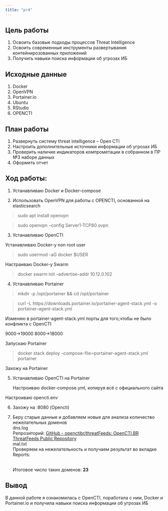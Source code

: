 ```yaml
---
title: "pr4"
---
```


## Цель работы

1.  Освоить базовые подходы процессов Threat Intelligence
2.  Освоить современные инструменты развертывания контейнирозованных приложений
3.  Получить навыки поиска информации об угрозах ИБ

## Исходные данные

1.  Docker
2.  OpenVPN
3.  Portainer.io
4.  Ubuntu
5.  RStudio
6.  OPENCTI

## План работы

1.  Развернуть систему threat intelligence -- Open CTI
2.  Настроить дополнительные источники информации об угрозах ИБ
3.  Проверить наличие индикаторов компрометации в собранном в ПР №3 наборе данных
4.  Оформить отчет

## Ход работы:

1.  Устанавливаю Docker и Docker-compose\

2.  Использовать OpenVPN для работы с OPENCTI, основанной на elasticsearch

> sudo apt install openvpn

> sudo openvpn --config Server1-TCP80.ovpn

3.  Устанавливаю OpenCTI

Устанавливаю Docker-у non root user

> sudo usermod -aG docker \$USER

Настраиваю Docker-у Swarm


> docker swarm init --advertise-addr 10.12.0.102

4.  Устанавливаю Portainer

> mkdir -p /opt/portainer && cd /opt/portainer

> curl -L https://downloads.portainer.io/portainer-agent-stack.yml -o portainer-agent-stack.yml

Изменяю в portainer-agent-stack.yml порты для того,чтобы не было конфликта с OpenCTI

9000-\>19000 8000-\>18000

Запускаю Portainer

> docker stack deploy --compose-file=portainer-agent-stack.yml portainer

Захожу на Portainer


5.  Устанавливаю OpenCTI на Portainer

    Настроиваю docker-compose.yml, копируя всё с официального сайта

```{=pdf}
    version: '3'
    services:
      redis:
        image: redis:7.0.11
        restart: always
        volumes:
          - redisdata:/data
      elasticsearch:
        image: docker.elastic.co/elasticsearch/elasticsearch:8.7.1
        volumes:
          - esdata:/usr/share/elasticsearch/data
        environment:
          # Comment out the line below for single-node
          - discovery.type=single-node
          # Uncomment line below below for a cluster of multiple nodes
          # - cluster.name=docker-cluster
          - xpack.ml.enabled=false
          - xpack.security.enabled=false
          - "ES_JAVA_OPTS=-Xms${ELASTIC_MEMORY_SIZE} -Xmx${ELASTIC_MEMORY_SIZE}"
        restart: always
        ulimits:
          memlock:
            soft: -1
            hard: -1
          nofile:
            soft: 65536
            hard: 65536
      minio:
        image: minio/minio:RELEASE.2023-05-18T00-05-36Z
        volumes:
          - s3data:/data
        ports:
          - "9000:9000"
        environment:
          MINIO_ROOT_USER: ${MINIO_ROOT_USER}
          MINIO_ROOT_PASSWORD: ${MINIO_ROOT_PASSWORD}    
        command: server /data
        healthcheck:
          test: ["CMD", "curl", "-f", "http://localhost:9000/minio/health/live"]
          interval: 30s
          timeout: 20s
          retries: 3
        restart: always
      rabbitmq:
        image: rabbitmq:3.11-management
        environment:
          - RABBITMQ_DEFAULT_USER=${RABBITMQ_DEFAULT_USER}
          - RABBITMQ_DEFAULT_PASS=${RABBITMQ_DEFAULT_PASS}
        volumes:
          - amqpdata:/var/lib/rabbitmq
        restart: always
      opencti:
        image: opencti/platform:5.7.6
        environment:
          - NODE_OPTIONS=--max-old-space-size=8096
          - APP__PORT=8080
          - APP__BASE_URL=${OPENCTI_BASE_URL}
          - APP__ADMIN__EMAIL=${OPENCTI_ADMIN_EMAIL}
          - APP__ADMIN__PASSWORD=${OPENCTI_ADMIN_PASSWORD}
          - APP__ADMIN__TOKEN=${OPENCTI_ADMIN_TOKEN}
          - APP__APP_LOGS__LOGS_LEVEL=error
          - REDIS__HOSTNAME=redis
          - REDIS__PORT=6379
          - ELASTICSEARCH__URL=http://elasticsearch:9200
          - MINIO__ENDPOINT=minio
          - MINIO__PORT=9000
          - MINIO__USE_SSL=false
          - MINIO__ACCESS_KEY=${MINIO_ROOT_USER}
          - MINIO__SECRET_KEY=${MINIO_ROOT_PASSWORD}
          - RABBITMQ__HOSTNAME=rabbitmq
          - RABBITMQ__PORT=5672
          - RABBITMQ__PORT_MANAGEMENT=15672
          - RABBITMQ__MANAGEMENT_SSL=false
          - RABBITMQ__USERNAME=${RABBITMQ_DEFAULT_USER}
          - RABBITMQ__PASSWORD=${RABBITMQ_DEFAULT_PASS}
          - SMTP__HOSTNAME=${SMTP_HOSTNAME}
          - SMTP__PORT=25
          - PROVIDERS__LOCAL__STRATEGY=LocalStrategy
        ports:
          - "8080:8080"
        depends_on:
          - redis
          - elasticsearch
          - minio
          - rabbitmq
        restart: always
      worker:
        image: opencti/worker:5.7.6
        environment:
          - OPENCTI_URL=http://opencti:8080
          - OPENCTI_TOKEN=${OPENCTI_ADMIN_TOKEN}
          - WORKER_LOG_LEVEL=info
        depends_on:
          - opencti
        deploy:
          mode: replicated
          replicas: 3
        restart: always
      connector-export-file-stix:
        image: opencti/connector-export-file-stix:5.7.6
        environment:
          - OPENCTI_URL=http://opencti:8080
          - OPENCTI_TOKEN=${OPENCTI_ADMIN_TOKEN}
          - CONNECTOR_ID=${CONNECTOR_EXPORT_FILE_STIX_ID} # Valid UUIDv4
          - CONNECTOR_TYPE=INTERNAL_EXPORT_FILE
          - CONNECTOR_NAME=ExportFileStix2
          - CONNECTOR_SCOPE=application/json
          - CONNECTOR_CONFIDENCE_LEVEL=15 # From 0 (Unknown) to 100 (Fully trusted)
          - CONNECTOR_LOG_LEVEL=info
        restart: always
        depends_on:
          - opencti
      connector-export-file-csv:
        image: opencti/connector-export-file-csv:5.7.6
        environment:
          - OPENCTI_URL=http://opencti:8080
          - OPENCTI_TOKEN=${OPENCTI_ADMIN_TOKEN}
          - CONNECTOR_ID=${CONNECTOR_EXPORT_FILE_CSV_ID} # Valid UUIDv4
          - CONNECTOR_TYPE=INTERNAL_EXPORT_FILE
          - CONNECTOR_NAME=ExportFileCsv
          - CONNECTOR_SCOPE=text/csv
          - CONNECTOR_CONFIDENCE_LEVEL=15 # From 0 (Unknown) to 100 (Fully trusted)
          - CONNECTOR_LOG_LEVEL=info
        restart: always
        depends_on:
          - opencti
      connector-export-file-txt:
        image: opencti/connector-export-file-txt:5.7.6
        environment:
          - OPENCTI_URL=http://opencti:8080
          - OPENCTI_TOKEN=${OPENCTI_ADMIN_TOKEN}
          - CONNECTOR_ID=${CONNECTOR_EXPORT_FILE_TXT_ID} # Valid UUIDv4
          - CONNECTOR_TYPE=INTERNAL_EXPORT_FILE
          - CONNECTOR_NAME=ExportFileTxt
          - CONNECTOR_SCOPE=text/plain
          - CONNECTOR_CONFIDENCE_LEVEL=15 # From 0 (Unknown) to 100 (Fully trusted)
          - CONNECTOR_LOG_LEVEL=info
        restart: always
        depends_on:
          - opencti
      connector-import-file-stix:
        image: opencti/connector-import-file-stix:5.7.6
        environment:
          - OPENCTI_URL=http://opencti:8080
          - OPENCTI_TOKEN=${OPENCTI_ADMIN_TOKEN}
          - CONNECTOR_ID=${CONNECTOR_IMPORT_FILE_STIX_ID} # Valid UUIDv4
          - CONNECTOR_TYPE=INTERNAL_IMPORT_FILE
          - CONNECTOR_NAME=ImportFileStix
          - CONNECTOR_VALIDATE_BEFORE_IMPORT=true # Validate any bundle before import
          - CONNECTOR_SCOPE=application/json,text/xml
          - CONNECTOR_AUTO=true # Enable/disable auto-import of file
          - CONNECTOR_CONFIDENCE_LEVEL=15 # From 0 (Unknown) to 100 (Fully trusted)
          - CONNECTOR_LOG_LEVEL=info
        restart: always
        depends_on:
          - opencti
      connector-import-document:
        image: opencti/connector-import-document:5.7.6
        environment:
          - OPENCTI_URL=http://opencti:8080
          - OPENCTI_TOKEN=${OPENCTI_ADMIN_TOKEN}
          - CONNECTOR_ID=${CONNECTOR_IMPORT_DOCUMENT_ID} # Valid UUIDv4
          - CONNECTOR_TYPE=INTERNAL_IMPORT_FILE
          - CONNECTOR_NAME=ImportDocument
          - CONNECTOR_VALIDATE_BEFORE_IMPORT=true # Validate any bundle before import
          - CONNECTOR_SCOPE=application/pdf,text/plain,text/html
          - CONNECTOR_AUTO=true # Enable/disable auto-import of file
          - CONNECTOR_ONLY_CONTEXTUAL=false # Only extract data related to an entity (a report, a threat actor, etc.)
          - CONNECTOR_CONFIDENCE_LEVEL=15 # From 0 (Unknown) to 100 (Fully trusted)
          - CONNECTOR_LOG_LEVEL=info
          - IMPORT_DOCUMENT_CREATE_INDICATOR=true
        restart: always
        depends_on:
          - opencti

    volumes:
      esdata:
      s3data:
      redisdata:
      amqpdata:
```
Настроиваю opencti.env

```{=pdf}
OPENCTI_ADMIN_EMAIL=info@opensecure.co
OPENCTI_ADMIN_PASSWORD=123a
OPENCTI_ADMIN_TOKEN=013f73d5-e828-481b-bebd-ace21a66305e
OPENCTI_BASE_URL=http://localhost:8080
MINIO_ROOT_USER=admin
MINIO_ROOT_PASSWORD=123a
RABBITMQ_DEFAULT_USER=opencti
RABBITMQ_DEFAULT_PASS=changeme
CONNECTOR_EXPORT_FILE_STIX_ID=9612a3b0-0b06-4891-9820-4f9472da3810
CONNECTOR_EXPORT_FILE_CSV_ID=10f4b726-3b22-4470-9d86-caa92691370d
CONNECTOR_EXPORT_FILE_TXT_ID=dbe1157f-52b3-4585-b944-d33dfbc4e652
CONNECTOR_IMPORT_FILE_STIX_ID=6b506a3d-18d8-42b5-8b1c-1b5e66b7efd5
CONNECTOR_IMPORT_DOCUMENT_ID=0ce44ab3-3e52-4baa-b9ac-10f2fd04f3fe
```

6.  Захожу на :8080 (Opencti)\
    

7.  Беру старые данные и добавляем новые для анализа количество нежелательных доменов\
    dns.log\
    Репрозиторий: [GitHub - openctibr/threatFeeds: OpenCTI.BR ThreatFeeds Public Repository](https://github.com/openctibr/threatFeeds) \
    mal.txt\
    Проверяем на нежелательность и получаем результат во вкладке Reports:\
    \

    Итоговое число таких доменов: **23**

## Вывод

В данной работе я ознакомилась с OpenCTI, поработала с ним, Docker и Portainer.io и получила навыки поиска информации об угрозах ИБ
